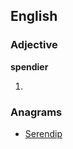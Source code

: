 ==English==

===Adjective===
'''spendier'''

# {{en-comparative of|spendy}}

===Anagrams===
* [[Serendip#English|Serendip]]